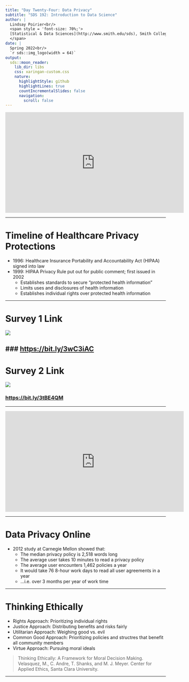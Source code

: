 ```yaml
---
title: "Day Twenty-Four: Data Privacy"
subtitle: "SDS 192: Introduction to Data Science"
author: |
  Lindsay Poirier<br/>
  <span style = 'font-size: 70%;'>
  [Statistical & Data Sciences](http://www.smith.edu/sds), Smith College<br/>
  </span>
date: |
  Spring 2022<br/>
  `r sds::img_logo(width = 64)`
output:
  sds::moon_reader:
    lib_dir: libs
    css: xaringan-custom.css
    nature:
      highlightStyle: github
      highlightLines: true
      countIncrementalSlides: false    
      navigation:
        scroll: false
---
```



<iframe width="560" height="315" src="https://www.youtube.com/embed/tivCK_fBBfo?start=327" title="YouTube video player" frameborder="0" allow="accelerometer; autoplay; clipboard-write; encrypted-media; gyroscope; picture-in-picture" allowfullscreen></iframe>

---

# Timeline of Healthcare Privacy Protections

* 1996: Healthcare Insurance Portability and Accountability Act (HIPAA) signed into law
* 1999: HIPAA Privacy Rule put out for public comment; first issued in 2002
  * Establishes standards to secure "protected health information"
  * Limits uses and disclosures of health information
  * Establishes individual rights over protected health information

---

# Survey 1 Link

![](img/qrcode_docs.google.com.png)

### [https://bit.ly/3wC3iAC](https://bit.ly/3wC3iAC)
---

# Survey 2 Link

![](img/qrcode_docs.google.com2.png)

### [https://bit.ly/3tBE4QM](https://bit.ly/3wC3iAC)

---

<iframe width="560" height="315" src="https://www.youtube.com/embed/XhcCGSo16xM" title="YouTube video player" frameborder="0" allow="accelerometer; autoplay; clipboard-write; encrypted-media; gyroscope; picture-in-picture" allowfullscreen></iframe>

---

# Data Privacy Online

* 2012 study at Carnegie Mellon showed that:
  * The median privacy policy is 2,518 words long
  * The average user takes 10 minutes to read a privacy policy
  * The average user encounters 1,462 policies a year
  * It would take 76 8-hour work days to read all user agreements in a year
  * ...i.e. over 3 months per year of work time
  
---

# Thinking Ethically

* Rights Approach: Prioritizing individual rights
* Justice Approach: Distributing benefits and risks fairly
* Utilitarian Approach: Weighing good vs. evil
* Common Good Approach: Prioritizing policies and structres that benefit all community members
* Virtue Approach: Pursuing moral ideals 

> Thinking Ethically: A Framework for Moral Decision Making. Velasquez, M., C. Andre, T. Shanks, and M. J. Meyer. Center for Applied Ethics, Santa Clara University.

---



